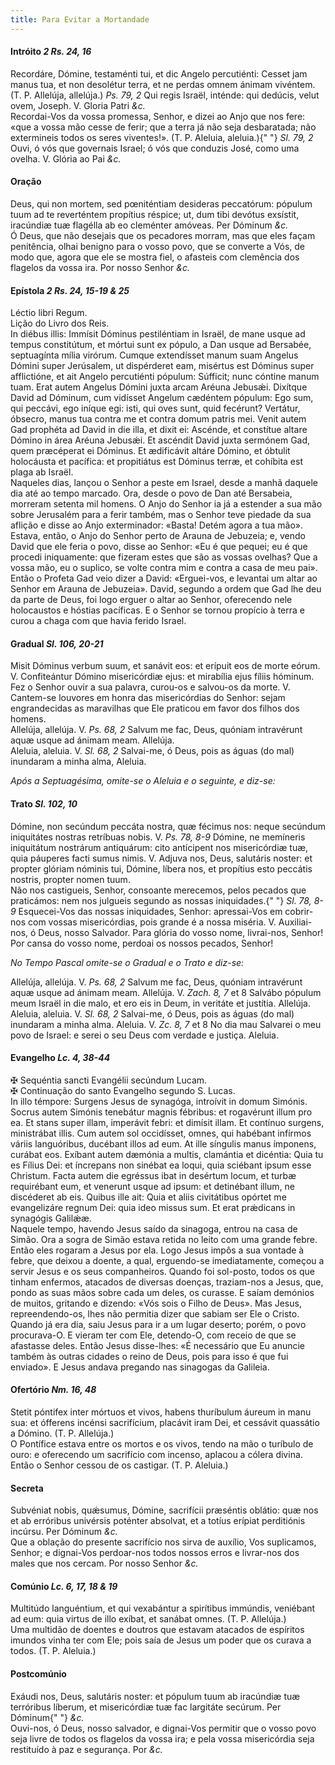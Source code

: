 ```yaml
---
title: Para Evitar a Mortandade
---
```


<h4 class="text-center">
  Intróito <em>2 Rs. 24, 16</em>
</h4>
<div class="container-fluid">
  <div class="row">
    <div class="col-6 dropcaps text-justify">
      Recordáre, Dómine, testaménti tui, et dic Angelo percutiénti: Cesset jam
      manus tua, et non desolétur terra, et ne perdas omnem ánimam vivéntem. (T.
      P. Allelúja, allelúja.) <em>Ps. 79, 2</em> Qui regis Israël, inténde: qui
      dedúcis, velut ovem, Joseph. V. Gloria Patri <em>&c.</em>
    </div>
    <div class="col-6 dropcaps text-justify">
      Recordai-Vos da vossa promessa, Senhor, e dizei ao Anjo que nos fere: «que
      a vossa mão cesse de ferir; que a terra já não seja desbaratada; não
      extermineis todos os seres viventes!». (T. P. Aleluia, aleluia.){" "}
      <em>Sl. 79, 2</em> Ouvi, ó vós que governais Israel; ó vós que conduzis
      José, como uma ovelha. V. Glória ao Pai <em>&c.</em>
    </div>
  </div>
</div>

<h4 class="text-center">Oração</h4>
<div class="container-fluid">
  <div class="row">
    <div class="col-6 dropcaps text-justify">
      Deus, qui non mortem, sed pœniténtiam desideras peccatórum: pópulum tuum
      ad te reverténtem propítius réspice; ut, dum tibi devótus exsístit,
      iracúndiæ tuæ flagélla ab eo cleménter amóveas. Per Dóminum <em>&c.</em>
    </div>
    <div class="col-6 dropcaps text-justify">
      Ó Deus, que não desejais que os pecadores morram, mas que eles façam
      penitência, olhai benigno para o vosso povo, que se converte a Vós, de
      modo que, agora que ele se mostra fiel, o afasteis com clemência dos
      flagelos da vossa ira. Por nosso Senhor <em>&c.</em>
    </div>
  </div>
</div>

<h4 class="text-center">
  Epístola <em>2 Rs. 24, 15-19 & 25</em>
</h4>
<div class="container-fluid">
  <div class="row">
    <div class="col-6 text-justify">Léctio libri Regum.</div>
    <div class="col-6 text-justify">Lição do Livro dos Reis.</div>
    <div class="col-6 dropcaps text-justify">
      In diébus illis: Immísit Dóminus pestiléntiam in Israël, de mane usque ad
      tempus constitútum, et mórtui sunt ex pópulo, a Dan usque ad Bersabée,
      septuagínta mília virórum. Cumque extendísset manum suam Angelus Dómini
      super Jerúsalem, ut dispérderet eam, misértus est Dóminus super
      afflictióne, et ait Angelo percutiénti pópulum: Súfficit; nunc cóntine
      manum tuam. Erat autem Angelus Dómini juxta arcam Aréuna Jebusǽi. Dixítque
      David ad Dóminum, cum vidísset Angelum cædéntem pópulum: Ego sum, qui
      peccávi, ego iníque egi: isti, qui oves sunt, quid fecérunt? Vertátur,
      óbsecro, manus tua contra me et contra domum patris mei. Venit autem Gad
      prophéta ad David in die illa, et dixit ei: Ascénde, et constítue altare
      Dómino in área Aréuna Jebusǽi. Et ascéndit David juxta sermónem Gad, quem
      præcéperat ei Dóminus. Et ædificávit altáre Dómino, et óbtulit holocáusta
      et pacífica: et propitiátus est Dóminus terræ, et cohíbita est plaga ab
      Israël.
    </div>
    <div class="col-6 dropcaps text-justify">
      Naqueles dias, lançou o Senhor a peste em Israel, desde a manhã daquele
      dia até ao tempo marcado. Ora, desde o povo de Dan até Bersabeia, morreram
      setenta mil homens. O Anjo do Senhor ia já a estender a sua mão sobre
      Jerusalém para a ferir também, mas o Senhor teve piedade da sua aflição e
      disse ao Anjo exterminador: «Basta! Detém agora a tua mão». Estava, então,
      o Anjo do Senhor perto de Arauna de Jebuzeia; e, vendo David que ele feria
      o povo, disse ao Senhor: «Eu é que pequei; eu é que procedi iniquamente:
      que fizeram estes que são as vossas ovelhas? Que a vossa mão, eu o
      suplico, se volte contra mim e contra a casa de meu pai». Então o Profeta
      Gad veio dizer a David: «Erguei-vos, e levantai um altar ao Senhor em
      Arauna de Jebuzeia». David, segundo a ordem que Gad lhe deu da parte de
      Deus, foi logo erguer o altar ao Senhor, oferecendo nele holocaustos e
      hóstias pacíficas. E o Senhor se tornou propício à terra e curou a chaga
      com que havia ferido Israel.
    </div>
  </div>
</div>

<h4 class="text-center">
  Gradual <em>Sl. 106, 20-21</em>
</h4>
<div class="container-fluid">
  <div class="row">
    <div class="col-6 dropcaps text-justify">
      Misit Dóminus verbum suum, et sanávit eos: et erípuit eos de morte eórum.
      V. Confiteántur Dómino misericórdiæ ejus: et mirabília ejus fíliis
      hóminum.
    </div>
    <div class="col-6 dropcaps text-justify">
      Fez o Senhor ouvir a sua palavra, curou-os e salvou-os da morte. V.
      Cantem-se louvores em honra das misericórdias do Senhor: sejam
      engrandecidas as maravilhas que Ele praticou em favor dos filhos dos
      homens.
    </div>
    <div class="col-6 text-justify">
      Allelúja, allelúja. V. <em>Ps. 68, 2</em> Salvum me fac, Deus, quóniam
      intravérunt aquæ usque ad ánimam meam. Allelúja.
    </div>
    <div class="col-6 text-justify">
      Aleluia, aleluia. V. <em>Sl. 68, 2</em> Salvai-me, ó Deus, pois as águas
      (do mal) inundaram a minha alma, Aleluia.
    </div>
  </div>
</div>

<em>Após a Septuagésima, omite-se o Aleluia e o seguinte, e diz-se:</em>

<h4 class="text-center">
  Trato <em>Sl. 102, 10</em>
</h4>
<div class="container-fluid">
  <div class="row">
    <div class="col-6 dropcaps text-justify">
      Dómine, non secúndum peccáta nostra, quæ fécimus nos: neque secúndum
      iniquitátes nostras retríbuas nobis. V. <em>Ps. 78, 8-9</em> Dómine, ne
      memíneris iniquitátum nostrárum antiquárum: cito antícipent nos
      misericórdiæ tuæ, quia páuperes facti sumus nimis. V. Adjuva nos, Deus,
      salutáris noster: et propter glóriam nóminis tui, Dómine, líbera nos, et
      propítius esto peccátis nostris, propter nomen tuum.
    </div>
    <div class="col-6 dropcaps text-justify">
      Não nos castigueis, Senhor, consoante merecemos, pelos pecados que
      praticámos: nem nos julgueis segundo as nossas iniquidades.{" "}
      <em>Sl. 78, 8-9</em> Esquecei-Vos das nossas iniquidades, Senhor:
      apressai-Vos em cobrir-nos com vossas misericórdias, pois grande é a nossa
      miséria. V. Auxiliai-nos, ó Deus, nosso Salvador. Para glória do vosso
      nome, livrai-nos, Senhor! Por cansa do vosso nome, perdoai os nossos
      pecados, Senhor!
    </div>
  </div>
</div>

<em>No Tempo Pascal omite-se o Gradual e o Trato e diz-se:</em>

<div class="container-fluid">
<div class="row">
<div class="col-6 text-justify">
Allelúja, allelúja. V. <em>Ps. 68, 2</em> Salvum me fac, Deus, quóniam intravérunt aquæ usque ad ánimam meam. Allelúja. V. <em>Zach. 8, 7</em> et 8</em> Salvábo pópulum meum Israël in die malo, et ero eis in Deum, in veritáte et justítia. Allelúja.
</div>
<div class="col-6 text-justify">
Aleluia, aleluia. V. <em>Sl. 68, 2</em> Salvai-me, ó Deus, pois as águas (do mal) inundaram a minha alma. Aleluia. V. <em>Zc. 8, 7</em> et 8</em> No dia mau Salvarei o meu povo de Israel: e serei o seu Deus com verdade e justiça. Aleluia.
</div>
</div>
</div>

<h4 class="text-center">
  Evangelho <em>Lc. 4, 38-44</em>
</h4>
<div class="container-fluid">
  <div class="row">
    <div class="col-6 text-justify">
      <span class="text-danger">&#10016;</span> Sequéntia sancti Evangélii
      secúndum Lucam.
    </div>
    <div class="col-6 text-justify">
      <span class="text-danger">&#10016;</span> Continuação do santo Evangelho
      segundo S. Lucas.
    </div>
    <div class="col-6 dropcaps text-justify">
      In illo témpore: Surgens Jesus de synagóga, introívit in domum Simónis.
      Socrus autem Simónis tenebátur magnis fébribus: et rogavérunt illum pro
      ea. Et stans super illam, imperávit febri: et dimísit illam. Et contínuo
      surgens, ministrábat illis. Cum autem sol occidísset, omnes, qui habébant
      infírmos váriis languóribus, ducébant illos ad eum. At ille síngulis manus
      ímponens, curábat eos. Exíbant autem dæmónia a multis, clamántia et
      dicéntia: Quia tu es Fílius Dei: et íncrepans non sinébat ea loqui, quia
      sciébant ipsum esse Christum. Facta autem die egréssus ibat in desértum
      locum, et turbæ requirébant eum, et venerunt usque ad ipsum: et detinébant
      illum, ne discéderet ab eis. Quibus ille ait: Quia et aliis civitátibus
      opórtet me evangelizáre regnum Dei: quia ideo missus sum. Et erat
      prǽdicans in synagógis Galilǽæ.
    </div>
    <div class="col-6 dropcaps text-justify">
      Naquele tempo, havendo Jesus saído da sinagoga, entrou na casa de Simão.
      Ora a sogra de Simão estava retida no leito com uma grande febre. Então
      eles rogaram a Jesus por ela. Logo Jesus impôs a sua vontade à febre, que
      deixou a doente, a qual, erguendo-se imediatamente, começou a servir Jesus
      e os seus companheiros. Quando foi sol-posto, todos os que tinham
      enfermos, atacados de diversas doenças, traziam-nos a Jesus, que, pondo as
      suas mãos sobre cada um deles, os curasse. E saíam demónios de muitos,
      gritando e dizendo: «Vós sois o Filho de Deus». Mas Jesus,
      repreendendo-os, lhes não permitia dizer que sabiam ser Ele o Cristo.
      Quando já era dia, saiu Jesus para ir a um lugar deserto; porém, o povo
      procurava-O. E vieram ter com Ele, detendo-O, com receio de que se
      afastasse deles. Então Jesus disse-lhes: «É necessário que Eu anuncie
      também às outras cidades o reino de Deus, pois para isso é que fui
      enviado». E Jesus andava pregando nas sinagogas da Galileia.
    </div>
  </div>
</div>

<h4 class="text-center">
  Ofertório <em>Nm. 16, 48</em>
</h4>
<div class="container-fluid">
  <div class="row">
    <div class="col-6 dropcaps text-justify">
      Stetit póntifex inter mórtuos et vivos, habens thuríbulum áureum in manu
      sua: et ófferens incénsi sacrifícium, placávit iram Dei, et cessávit
      quassátio a Dómino. (T. P. Allelúja.)
    </div>
    <div class="col-6 dropcaps text-justify">
      O Pontífice estava entre os mortos e os vivos, tendo na mão o turíbulo de
      ouro: e oferecendo um sacrifício com incenso, aplacou a cólera divina.
      Então o Senhor cessou de os castigar. (T. P. Aleluia.)
    </div>
  </div>
</div>

<h4 class="text-center">Secreta</h4>
<div class="container-fluid">
  <div class="row">
    <div class="col-6 dropcaps text-justify">
      Subvéniat nobis, quǽsumus, Dómine, sacrifícii præséntis oblátio: quæ nos
      et ab erróribus univérsis poténter absolvat, et a totíus erípiat
      perditiónis incúrsu. Per Dóminum <em>&c.</em>
    </div>
    <div class="col-6 dropcaps text-justify">
      Que a oblação do presente sacrifício nos sirva de auxílio, Vos suplicamos,
      Senhor; e dignai-Vos perdoar-nos todos nossos erros e livrar-nos dos males
      que nos cercam. Por nosso Senhor <em>&c.</em>
    </div>
  </div>
</div>

<h4 class="text-center">
  Comúnio <em>Lc. 6, 17, 18 & 19</em>
</h4>
<div class="container-fluid">
  <div class="row">
    <div class="col-6 dropcaps text-justify">
      Multitúdo languéntium, et qui vexabántur a spirítibus immúndis, veniébant
      ad eum: quia virtus de illo exíbat, et sanábat omnes. (T. P. Allelúja.)
    </div>
    <div class="col-6 dropcaps text-justify">
      Uma multidão de doentes e doutros que estavam atacados de espíritos
      imundos vinha ter com Ele; pois saía de Jesus um poder que os curava a
      todos. (T. P. Aleluia.)
    </div>
  </div>
</div>

<h4 class="text-center">Postcomúnio</h4>
<div class="container-fluid">
  <div class="row">
    <div class="col-6 dropcaps text-justify">
      Exáudi nos, Deus, salutáris noster: et pópulum tuum ab iracúndiæ tuæ
      terróribus líberum, et misericórdiæ tuæ fac largitáte secúrum. Per Dóminum{" "}
      <em>&c.</em>
    </div>
    <div class="col-6 dropcaps text-justify">
      Ouvi-nos, ó Deus, nosso salvador, e dignai-Vos permitir que o vosso povo
      seja livre de todos os flagelos da vossa ira; e pela vossa misericórdia
      seja restituído à paz e segurança. Por <em>&c.</em>
    </div>
  </div>
</div>
